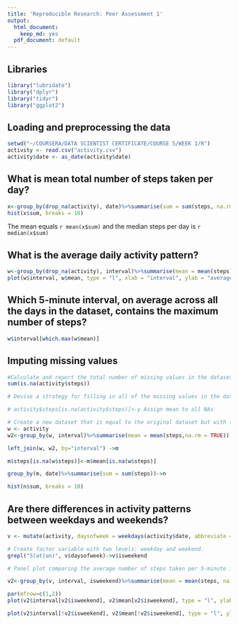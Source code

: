 ---
title: 'Reproducible Research: Peer Assessment 1'
output:
  html_document:
    keep_md: yes
  pdf_document: default
---

## Libraries
```{r Setup, echo=TRUE, include=FALSE}
library("lubridate")
library("dplyr")
library("tidyr")
library("ggplot2")
```

## Loading and preprocessing the data
```{r Load, cache=TRUE}
setwd("~/COURSERA/DATA SCIENTIST CERTIFICATE/COURSE 5/WEEK 1/R")
activity <- read.csv("activity.csv")
activity$date <- as_date(activity$date)
```

## What is mean total number of steps taken per day?
```{r meanSteps}
x<-group_by(drop_na(activity), date)%>%summarise(sum = sum(steps, na.rm = TRUE))
hist(x$sum, breaks = 10)
```
The mean equals `r mean(x$sum)` and the median steps per day is `r median(x$sum)`

## What is the average daily activity pattern?
```{r averageDaily}
w<-group_by(drop_na(activity), interval)%>%summarise(mean = mean(steps))
plot(w$interval, w$mean, type = "l", xlab = "interval", ylab = "average #steps")
```

## Which 5-minute interval, on average across all the days in the dataset, contains the maximum number of steps?
```{r whichInterval}
w$interval[which.max(w$mean)]
```

## Imputing missing values
```{r imputting}
#Calculate and report the total number of missing values in the dataset (i.e. the total number of rows with NAs)
sum(is.na(activity$steps))

# Devise a strategy for filling in all of the missing values in the dataset. The strategy does not need to be sophisticated. For example, you could use the mean/median for that day, or the mean for that 5-minute interval, etc.

# activity$steps[is.na(activity$steps)]<-y Assign mean to all NAs

# Create a new dataset that is equal to the original dataset but with the missing data filled in.
w <- activity
w2<-group_by(w, interval)%>%summarise(mean = mean(steps,na.rm = TRUE))

left_join(w, w2, by="interval") ->m

m$steps[is.na(w$steps)]<-m$mean[is.na(w$steps)]

group_by(m, date)%>%summarise(sum = sum(steps))->n

hist(n$sum, breaks = 10)

```

## Are there differences in activity patterns between weekdays and weekends?
```{r dayDifference}
v <- mutate(activity, daysofweek = weekdays(activity$date, abbreviate = TRUE))

# Create factor variable with two levels: weekday and weekend.
grepl("S(at|un)", v$daysofweek)->v$isweekend

# Panel plot comparing the average number of steps taken per 5-minute interval across weekdays and weekends

v2<-group_by(v, interval, isweekend)%>%summarise(mean = mean(steps, na.rm = TRUE))

par(mfrow=c(1,2))
plot(v2$interval[v2$isweekend], v2$mean[v2$isweekend], type = "l", ylab = "Steps", xlab = "5 min Intervals on Weekend")

plot(v2$interval[!v2$isweekend], v2$mean[!v2$isweekend], type = "l", ylab = "Steps", xlab = "5 min Intervals on Weekday")
```